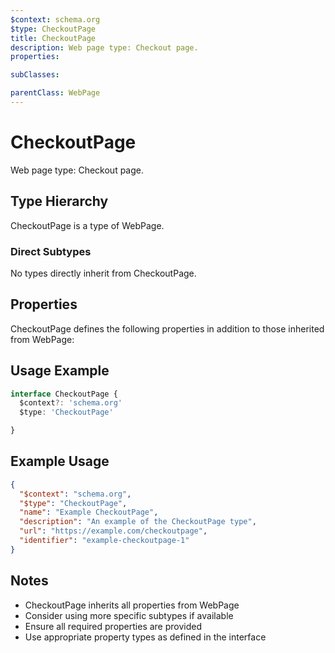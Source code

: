 ```yaml
---
$context: schema.org
$type: CheckoutPage
title: CheckoutPage
description: Web page type: Checkout page.
properties:

subClasses:

parentClass: WebPage
---
```


# CheckoutPage

Web page type: Checkout page.

## Type Hierarchy

CheckoutPage is a type of WebPage.

### Direct Subtypes

No types directly inherit from CheckoutPage.

## Properties

CheckoutPage defines the following properties in addition to those inherited from WebPage:



## Usage Example

```typescript
interface CheckoutPage {
  $context?: 'schema.org'
  $type: 'CheckoutPage'

}
```

## Example Usage

```json
{
  "$context": "schema.org",
  "$type": "CheckoutPage",
  "name": "Example CheckoutPage",
  "description": "An example of the CheckoutPage type",
  "url": "https://example.com/checkoutpage",
  "identifier": "example-checkoutpage-1"
}
```

## Notes

- CheckoutPage inherits all properties from WebPage
- Consider using more specific subtypes if available
- Ensure all required properties are provided
- Use appropriate property types as defined in the interface
